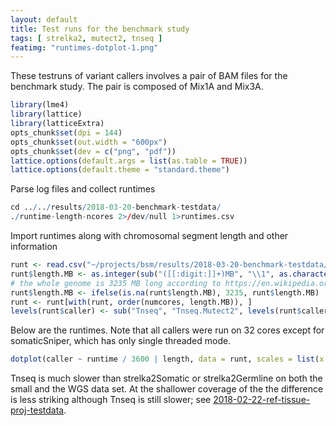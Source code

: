 ```yaml
---
layout: default
title: Test runs for the benchmark study
tags: [ strelka2, mutect2, tnseq ]
featimg: "runtimes-dotplot-1.png"
---
```


These testruns of variant callers involves a pair of BAM files for the benchmark study.  The pair is composed of Mix1A and Mix3A.

```r
library(lme4)
library(lattice)
library(latticeExtra)
opts_chunk$set(dpi = 144)
opts_chunk$set(out.width = "600px")
opts_chunk$set(dev = c("png", "pdf"))
lattice.options(default.args = list(as.table = TRUE))
lattice.options(default.theme = "standard.theme")
```

Parse log files and collect runtimes

```r
cd ../../results/2018-03-20-benchmark-testdata/
./runtime-length-ncores 2>/dev/null 1>runtimes.csv
```

Import runtimes along with chromosomal segment length and other information

```r
runt <- read.csv("~/projects/bsm/results/2018-03-20-benchmark-testdata/runtimes.csv")
runt$length.MB <- as.integer(sub("([[:digit:]]+)MB", "\\1", as.character(runt$length)))
# the whole genome is 3235 MB long according to https://en.wikipedia.org/wiki/Human_genome
runt$length.MB <- ifelse(is.na(runt$length.MB), 3235, runt$length.MB)
runt <- runt[with(runt, order(numcores, length.MB)), ]
levels(runt$caller) <- sub("Tnseq", "Tnseq.Mutect2", levels(runt$caller))
```

Below are the runtimes.  Note that all callers were run on 32 cores except for somaticSniper, which has only single threaded mode.

```r
dotplot(caller ~ runtime / 3600 | length, data = runt, scales = list(x = list(relation = "free")), grid = TRUE, xlab = "runtime, hours", layout = c(1, 3))
```

Tnseq is much slower than strelka2Somatic or strelka2Germline on both the small and the WGS data set.  At the shallower coverage of the the difference is less striking although Tnseq is still slower; see [2018-02-22-ref-tissue-proj-testdata]({{ site.baseurl }}{% post_url 2018-02-22-ref-tissue-proj-testdata %}).

